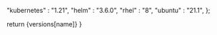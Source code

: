 <!-- Versions: get supported versions of software for the current version of Redpanda.
To use in an .mdx file, import this component and set the name to the version that you want to reference:
  <Versions name="<name-of-software>"/>
-->

<!-- Add new software versions to this object -->
  "kubernetes" : "1.21",
  "helm" : "3.6.0",
  "rhel" : "8",
  "ubuntu" : "21.1",
};

  return <span>{versions[name]}</span>
}